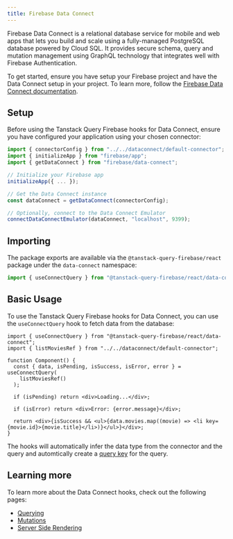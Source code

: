 ```yaml
---
title: Firebase Data Connect
---
```


Firebase Data Connect is a relational database service for mobile and web apps that lets you build and scale using a fully-managed PostgreSQL database powered by Cloud SQL. It provides secure schema, query and mutation management using GraphQL technology that integrates well with Firebase Authentication.

To get started, ensure you have setup your Firebase project and have the Data Connect setup in your project. To learn more, 
follow the [Firebase Data Connect documentation](https://firebase.google.com/docs/data-connect/quickstart).

## Setup

Before using the Tanstack Query Firebase hooks for Data Connect, ensure you have configured your application using your chosen connector:

```ts
import { connectorConfig } from "../../dataconnect/default-connector";
import { initializeApp } from "firebase/app";
import { getDataConnect } from "firebase/data-connect";

// Initialize your Firebase app
initializeApp({ ... });

// Get the Data Connect instance
const dataConnect = getDataConnect(connectorConfig);

// Optionally, connect to the Data Connect Emulator
connectDataConnectEmulator(dataConnect, "localhost", 9399);
```

## Importing

The package exports are available via the `@tanstack-query-firebase/react` package under the `data-connect` namespace:

```ts
import { useConnectQuery } from "@tanstack-query-firebase/react/data-connect";
```

## Basic Usage

To use the Tanstack Query Firebase hooks for Data Connect, you can use the `useConnectQuery` hook to fetch data from the database:

```tsx
import { useConnectQuery } from "@tanstack-query-firebase/react/data-connect";
import { listMoviesRef } from "../../dataconnect/default-connector";

function Component() {
  const { data, isPending, isSuccess, isError, error } = useConnectQuery(
    listMoviesRef()
  );

  if (isPending) return <div>Loading...</div>;
  
  if (isError) return <div>Error: {error.message}</div>;

  return <div>{isSuccess && <ul>{data.movies.map((movie) => <li key={movie.id}>{movie.title}</li>)}</ul>}</div>;
}
```

The hooks will automatically infer the data type from the connector and the query and automtically create a [query key](https://tanstack.com/query/latest/docs/framework/react/guides/query-keys) for the query.

## Learning more

To learn more about the Data Connect hooks, check out the following pages:

- [Querying](/react/data-connect/querying)
- [Mutations](/react/data-connect/mutations)
- [Server Side Rendering](/react/data-connect/server-side-rendering)

